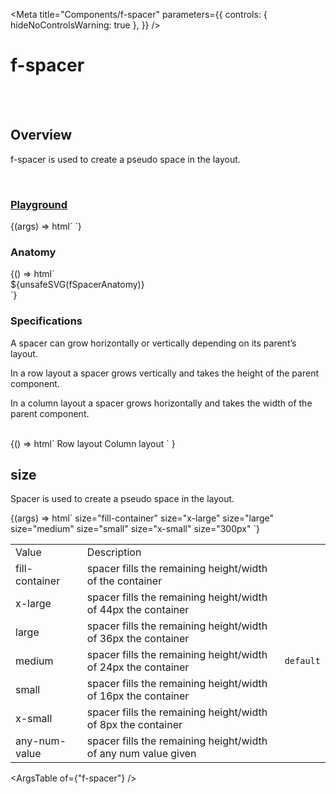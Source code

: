 
<Meta
  title="Components/f-spacer"
  parameters={{
    controls: { hideNoControlsWarning: true },
  }}
/>

# f-spacer

<br />
<br />

## Overview

<f-divider></f-divider>

f-spacer is used to create a pseudo space in the layout.

<br />

### [Playground](/story/components-f-spacer--playground)

<Canvas>
  <Story
    name="Playground"
    argTypes={{
      size: {
        control: "select",
        options: ["fill-container", "x-large", "large", "medium", "small", "x-small"],
      },
    }}
    args={{
      size: "medium",
    }}
  >
    {(args) => html` <f-div
      padding="large"
      gap="x-large"
      border="medium solid default around"
      direction="row"
      height="hug-content"
    >
      <f-div
        padding="large"
        gap="large"
        border="medium dashed secondary around"
        height="100%"
        direction="column"
        width="100px"
      >
        <f-div height="80px" padding="none" state="secondary" variant="curved"></f-div>
      </f-div>
      <f-spacer .size=${args.size}></f-spacer>
      <f-div
        width="100px"
        padding="none"
        gap="large"
        state="secondary"
        height="120px"
        variant="curved"
      ></f-div>
    </f-div>`}
  </Story>
</Canvas>

<br />

### Anatomy

<Story name="Anatomy">
  {() => html`<div class="align-center">${unsafeSVG(fSpacerAnatomy)}</div>`}
</Story>

<br />

### Specifications

<f-divider></f-divider>

A spacer can grow horizontally or vertically depending on its parent’s layout.

In a row layout a spacer grows vertically and takes the height of the parent component.

In a column layout a spacer grows horizontally and takes the width of the parent component.

<br />

<Story name="Specifications">
  {() =>
    html` <f-div direction="row" gap="auto" padding="large none none none">
        <f-div padding="none x-large" height="hug-content">Row layout</f-div>
        <f-div padding="none x-large" height="hug-content">Column layout</f-div>
      </f-div>
      <f-div padding="x-large" gap="x-large" direction="row">
        <f-div
          padding="large"
          gap="x-large"
          border="medium solid default around"
          direction="row"
          height="486px"
        >
          <f-div
            padding="large"
            gap="large"
            border="medium dashed secondary around"
            height="100%"
            direction="column"
            width="100px"
          >
            <f-div height="80px" padding="none" state="secondary" variant="curved"></f-div>
            <f-div height="80px" padding="none" state="secondary" variant="curved"></f-div>
            <f-div height="200px" padding="none" state="secondary" variant="curved"></f-div>
          </f-div>
          <f-spacer size="fill-container"></f-spacer>
          <f-div
            width="100px"
            padding="none"
            gap="large"
            state="secondary"
            height="444px"
            variant="curved"
          ></f-div>
        </f-div>
        <f-div
          padding="large"
          gap="x-large"
          border="medium solid default around"
          height="486px"
          direction="column"
        >
          <f-div
            padding="large"
            gap="large"
            border="medium dashed secondary around"
            height="hug-content"
            direction="column"
          >
            <f-div height="50px" padding="none" state="secondary" variant="curved"></f-div>
            <f-div height="50px" padding="none" state="secondary" variant="curved"></f-div>
          </f-div>
          <f-spacer size="fill-container"></f-spacer>
          <f-div
            padding="none"
            state="secondary"
            height="124px"
            variant="curved"
            width="100%"
          ></f-div>
        </f-div>
      </f-div>`
  }
</Story>

<br />

## size

<f-divider></f-divider>

Spacer is used to create a pseudo space in the layout.

<Canvas>
  <Story name="size">
    {(args) => html`<f-div gap="medium" padding="x-large" direction="column">
      <f-div height="hug-content" padding="none">
        <f-text variant="para" size="large" weight="medium">size="fill-container"</f-text>
      </f-div>
      <f-div
        padding="large"
        gap="x-large"
        border="medium solid default around"
        direction="row"
        height="hug-content"
      >
        <f-div
          padding="large"
          gap="large"
          border="medium dashed secondary around"
          height="100%"
          direction="column"
          width="100px"
        >
          <f-div height="80px" padding="none" state="secondary" variant="curved"></f-div>
        </f-div>
        <f-spacer size="fill-container"></f-spacer>
        <f-div
          width="100px"
          padding="none"
          gap="large"
          state="secondary"
          height="120px"
          variant="curved"
        ></f-div>
      </f-div>
      <f-div height="hug-content" padding="none">
        <f-text variant="para" size="large" weight="medium">size="x-large"</f-text>
      </f-div>
      <f-div
        padding="large"
        gap="x-large"
        border="medium solid default around"
        direction="row"
        height="hug-content"
      >
        <f-div
          padding="large"
          gap="large"
          border="medium dashed secondary around"
          height="100%"
          direction="column"
          width="100px"
        >
          <f-div height="80px" padding="none" state="secondary" variant="curved"></f-div>
        </f-div>
        <f-spacer size="x-large"></f-spacer>
        <f-div
          width="100px"
          padding="none"
          gap="large"
          state="secondary"
          height="120px"
          variant="curved"
        ></f-div>
      </f-div>
      <f-div height="hug-content" padding="none">
        <f-text variant="para" size="large" weight="medium">size="large"</f-text>
      </f-div>
      <f-div
        padding="large"
        gap="x-large"
        border="medium solid default around"
        direction="row"
        height="hug-content"
      >
        <f-div
          padding="large"
          gap="large"
          border="medium dashed secondary around"
          height="100%"
          direction="column"
          width="100px"
        >
          <f-div height="80px" padding="none" state="secondary" variant="curved"></f-div>
        </f-div>
        <f-spacer size="large"></f-spacer>
        <f-div
          width="100px"
          padding="none"
          gap="large"
          state="secondary"
          height="120px"
          variant="curved"
        ></f-div>
      </f-div>
      <f-div height="hug-content" padding="none">
        <f-text variant="para" size="large" weight="medium">size="medium"</f-text>
      </f-div>
      <f-div
        padding="large"
        gap="x-large"
        border="medium solid default around"
        direction="row"
        height="hug-content"
      >
        <f-div
          padding="large"
          gap="large"
          border="medium dashed secondary around"
          height="100%"
          direction="column"
          width="100px"
        >
          <f-div height="80px" padding="none" state="secondary" variant="curved"></f-div>
        </f-div>
        <f-spacer size="medium"></f-spacer>
        <f-div
          width="100px"
          padding="none"
          gap="large"
          state="secondary"
          height="120px"
          variant="curved"
        ></f-div>
      </f-div>
      <f-div height="hug-content" padding="none">
        <f-text variant="para" size="large" weight="medium">size="small"</f-text>
      </f-div>
      <f-div
        padding="large"
        gap="x-large"
        border="medium solid default around"
        direction="row"
        height="hug-content"
      >
        <f-div
          padding="large"
          gap="large"
          border="medium dashed secondary around"
          height="100%"
          direction="column"
          width="100px"
        >
          <f-div height="80px" padding="none" state="secondary" variant="curved"></f-div>
        </f-div>
        <f-spacer size="small"></f-spacer>
        <f-div
          width="100px"
          padding="none"
          gap="large"
          state="secondary"
          height="120px"
          variant="curved"
        ></f-div>
      </f-div>
      <f-div height="hug-content" padding="none">
        <f-text variant="para" size="large" weight="medium">size="x-small"</f-text>
      </f-div>
      <f-div
        padding="large"
        gap="x-large"
        border="medium solid default around"
        direction="row"
        height="hug-content"
      >
        <f-div
          padding="large"
          gap="large"
          border="medium dashed secondary around"
          height="100%"
          direction="column"
          width="100px"
        >
          <f-div height="80px" padding="none" state="secondary" variant="curved"></f-div>
        </f-div>
        <f-spacer size="x-small"></f-spacer>
        <f-div
          width="100px"
          padding="none"
          gap="large"
          state="secondary"
          height="120px"
          variant="curved"
        ></f-div>
      </f-div>
      <f-div height="hug-content" padding="none">
        <f-text variant="para" size="large" weight="medium">size="300px"</f-text>
      </f-div>
      <f-div
        padding="large"
        gap="x-large"
        border="medium solid default around"
        direction="row"
        height="hug-content"
      >
        <f-div
          padding="large"
          gap="large"
          border="medium dashed secondary around"
          height="100%"
          direction="column"
          width="100px"
        >
          <f-div height="80px" padding="none" state="secondary" variant="curved"></f-div>
        </f-div>
        <f-spacer size="300px"></f-spacer>
        <f-div
          width="100px"
          padding="none"
          gap="large"
          state="secondary"
          height="120px"
          variant="curved"
        ></f-div>
      </f-div>
    </f-div>`}
  </Story>
</Canvas>

<table class="custom-table">
  <tbody>
    <tr>
      <td>Value</td>
      <td>Description</td>
      <td></td>
    </tr>
    <tr>
      <td>fill-container</td>
      <td>spacer fills the remaining height/width of the container</td>
      <td></td>
    </tr>
    <tr>
      <td>x-large</td>
      <td>spacer fills the remaining height/width of 44px the container</td>
      <td></td>
    </tr>
    <tr>
      <td>large</td>
      <td>spacer fills the remaining height/width of 36px the container</td>
      <td></td>
    </tr>
    <tr>
      <td>medium</td>
      <td>spacer fills the remaining height/width of 24px the container</td>
      <td>
        <code>default</code>
      </td>
    </tr>
    <tr>
      <td>small</td>
      <td>spacer fills the remaining height/width of 16px the container</td>
      <td></td>
    </tr>
    <tr>
      <td>x-small</td>
      <td>spacer fills the remaining height/width of 8px the container</td>
      <td></td>
    </tr>
    <tr>
      <td>any-num-value</td>
      <td>spacer fills the remaining height/width of any num value given</td>
      <td></td>
    </tr>
  </tbody>
</table>

<ArgsTable of={"f-spacer"} />

